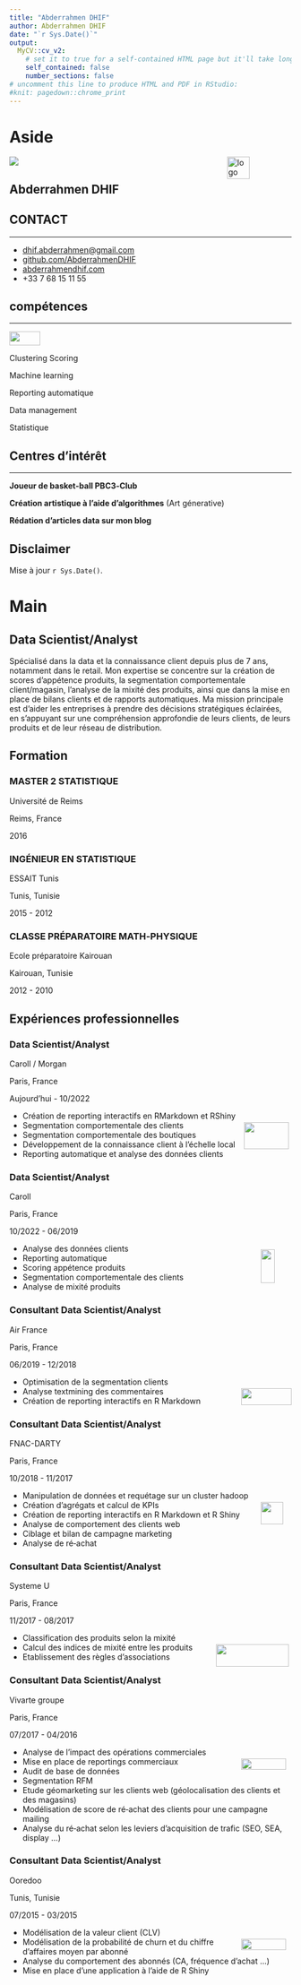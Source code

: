 ```yaml
---
title: "Abderrahmen DHIF"
author: Abderrahmen DHIF
date: "`r Sys.Date()`"
output:
  MyCV::cv_v2:
    # set it to true for a self-contained HTML page but it'll take longer to render
    self_contained: false
    number_sections: false
# uncomment this line to produce HTML and PDF in RStudio:
#knit: pagedown::chrome_print
---
```




# Aside

<img src="https://raw.githubusercontent.com/AbderrahmenDHIF/MyCV/main/inst/resources/img/Abde.jpg"  class="imgcv">
![logo](https://raw.githubusercontent.com/AbderrahmenDHIF/MyCV/main/inst/resources/img/logo.png){width=40px height=40px style="float:right; margin-right:75px"} 

## Abderrahmen DHIF {#name}

## CONTACT {#contact}

<hr>
-   <i class="fa fa-envelope"></i> [dhif.abderrahmen\@gmail.com](mailto:dhif.abderrahmen@gmail.com){.email}
-   <i class="fa fa-github"></i> [github.com/AbderrahmenDHIF](https://github.com/AbderrahmenDHIF)
-   <i class="fa-solid fa-globe"></i> [abderrahmendhif.com](https://abderrahmendhif.com)
-   <i class="fa fa-phone"></i> +33 7 68 15 11 55

## compétences {#skills}

<hr>
<i class="fa-brands fa-r-project"></i> <i class="fa-brands fa-python"></i> <i class="fa-solid fa-database"></i> <i class="fa-brands fa-git-alt"></i> ![](https://raw.githubusercontent.com/AbderrahmenDHIF/MyCV/main/inst/resources/img/DSS2-light.png){width=55px height=25px style="vertical-align:top"}

<i class="fa-solid fa-users" style="font-size:15px;"></i> Clustering <i class="fa-solid fa-bullseye" style="font-size:15px;"></i> Scoring

<i class="fa-solid fa-laptop-code" style="font-size:15px;"></i> Machine learning

<i class="fa-solid fa-chart-line" style="font-size:15px;"></i> Reporting automatique

<i class="fa-solid fa-server" style="font-size:15px;"></i> Data management

<i class="fa-solid fa-chart-column" style="font-size:15px;"></i> Statistique

## Centres d’intérêt {#centres}

<hr>
<i class="fa-solid fa-basketball"></i> **Joueur de basket-ball PBC3‑Club** 

<i class="fa-solid fa-palette"></i> **Création artistique à l'aide d'algorithmes**  (Art génerative)

<i class="fa-solid fa-pencil"></i> **Rédation d'articles data sur mon blog**


## Disclaimer {#disclaimer}

Mise à jour `r Sys.Date()`.

# Main

## Data Scientist/Analyst {#title}


Spécialisé dans la data et la connaissance client depuis plus de 7 ans, notamment dans le retail. Mon expertise se concentre sur la création de scores d'appétence produits, la segmentation comportementale client/magasin, l'analyse de la mixité des produits, ainsi que dans la mise en place de bilans clients et de rapports automatiques. Ma mission principale est d'aider les entreprises à prendre des décisions stratégiques éclairées, en s'appuyant sur une compréhension approfondie de leurs clients, de leurs produits et de leur réseau de distribution.

## Formation {data-icon="graduation-cap" data-concise="true"}

### MASTER 2 STATISTIQUE

Université de Reims

Reims, France

2016


### INGÉNIEUR EN STATISTIQUE

ESSAIT Tunis

Tunis, Tunisie

2015 - 2012

### CLASSE PRÉPARATOIRE MATH‑PHYSIQUE

Ecole préparatoire Kairouan

Kairouan, Tunisie

2012 - 2010


## Expériences professionnelles {#exp data-icon="suitcase"}


### Data Scientist/Analyst

Caroll / Morgan

Paris, France

Aujourd'hui - 10/2022

![](https://raw.githubusercontent.com/AbderrahmenDHIF/MyCV/main/inst/resources/img/GBM.png){width=80px height=48px style="float:right; margin-right:5px; margin-top:20px"} 

- Création de reporting interactifs en RMarkdown et RShiny 
- Segmentation comportementale des clients 
- Segmentation comportementale des boutiques 
- Développement de la connaissance client à l’échelle local 
- Reporting automatique et analyse des données clients 

### Data Scientist/Analyst

Caroll

Paris, France

10/2022 - 06/2019

![](https://raw.githubusercontent.com/AbderrahmenDHIF/MyCV/main/inst/resources/img/crl-dark.png){width=25px height=60px style="float:right; margin-right:30px; margin-top:10px"}

- Analyse des données clients
- Reporting automatique
- Scoring appétence produits
- Segmentation comportementale des clients
- Analyse de mixité produits

### Consultant Data Scientist/Analyst

Air France 

Paris, France 

06/2019 - 12/2018 

![](https://raw.githubusercontent.com/AbderrahmenDHIF/MyCV/main/inst/resources/img/airfrance-dark.png){width=90px height=30px style="float:right; margin-top:20px"}

- Optimisation de la segmentation clients
- Analyse textmining des commentaires
- Création de reporting interactifs en R Markdown

### Consultant Data Scientist/Analyst

FNAC-DARTY 

Paris, France 

10/2018 - 11/2017 

![](https://raw.githubusercontent.com/AbderrahmenDHIF/MyCV/main/inst/resources/img/Darty-dark.png){width=40px height=40px style="float:right; margin-right:15px; margin-top:20px"} 

- Manipulation de données et requétage sur un cluster hadoop 
- Création d’agrégats et calcul de KPIs 
- Création de reporting interactifs en R Markdown et R Shiny 
- Analyse de comportement des clients web 
- Ciblage et bilan de campagne marketing 
- Analyse de ré‑achat 

### Consultant Data Scientist/Analyst

Systeme U 

Paris, France 

11/2017 - 08/2017 

![](https://raw.githubusercontent.com/AbderrahmenDHIF/MyCV/main/inst/resources/img/Systeme_U_2009_logo.png){width=130px height=40px style="float:right; margin-right:5px; margin-top:20px"} 

- Classification des produits selon la mixité 
- Calcul des indices de mixité entre les produits 
- Etablissement des règles d’associations 

### Consultant Data Scientist/Analyst

Vivarte groupe 

Paris, France 

07/2017 - 04/2016 

![](https://raw.githubusercontent.com/AbderrahmenDHIF/MyCV/main/inst/resources/img/vivarte-dark.png){width=80px height=20px style="float:right; margin-right:10px; margin-top:20px"} 

- Analyse de l’impact des opérations commerciales 
- Mise en place de reportings commerciaux 
- Audit de base de données 
- Segmentation RFM 
- Etude géomarketing sur les clients web (géolocalisation des clients et des magasins) 
- Modélisation de score de ré‑achat des clients pour une campagne mailing 
- Analyse du ré‑achat selon les leviers d’acquisition de trafic (SEO, SEA, display …) 


### Consultant Data Scientist/Analyst

Ooredoo 

Tunis, Tunisie 

07/2015 - 03/2015 

![](https://raw.githubusercontent.com/AbderrahmenDHIF/MyCV/main/inst/resources/img/Ooredoo.png){width=80px height=20px style="float:right; margin-right:10px; margin-top:20px"} 

- Modélisation de la valeur client (CLV) 
- Modélisation de la probabilité de churn et du chiffre d’affaires moyen par abonné 
- Analyse du comportement des abonnés (CA, fréquence d’achat …) 
- Mise en place d’une application à l’aide de R Shiny 
 
